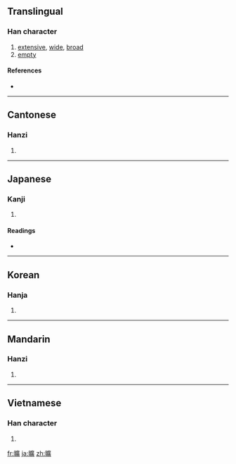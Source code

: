 {{also|旷|昿}}
==Translingual==

===Han character===
{{Han char|rn=72|rad=日|as=15|sn=19|four=6008<sub>6</sub>|canj=日戈廿金 (AITC)}}

# [[extensive]], [[wide]], [[broad]]
# [[empty]]

====References====
* {{Han ref|kx=0501.240|dkj=14245|dj=0871.330|hdz=21539.170|uh=66E0|ud=26336|bh=C36D|bd=50029}}

----

==Cantonese==

===Hanzi===
{{yue-hanzi|jyut=|y=kwong3|sim=旷}}

# {{defn|Cantonese|sort=日15}}

----

==Japanese==

===Kanji===
{{ja-kanji|grade=|rs=日15}}

# {{defn|Japanese}}

====Readings====
* {{ja-readings|on=[[こう]] (kō)|kun=[[あきらか]] (akiraka), [[むなしい]] (munashii)}}

----

==Korean==

===Hanja===
{{ko-hanja|hangeul=광|eumhun=|rv=gwang|mr=kwang|y=kwang}}

# {{defn|Korean|sort=日15}}

----

==Mandarin==

===Hanzi===
{{cmn-hanzi|sim=旷|pin=[[kuàng]] ([[kuang4]])|wg=k'uang<sup>4</sup>}}

# {{defn|Mandarin|sort=日15}}

----

==Vietnamese==

===Han character===
{{vi-hantu|[[khoáng]], [[khoảng]], [[quãng]], [[thoáng]]|rs=日15}}

# {{defn|Vietnamese|sort=日15}}

[[fr:曠]]
[[ja:曠]]
[[zh:曠]]